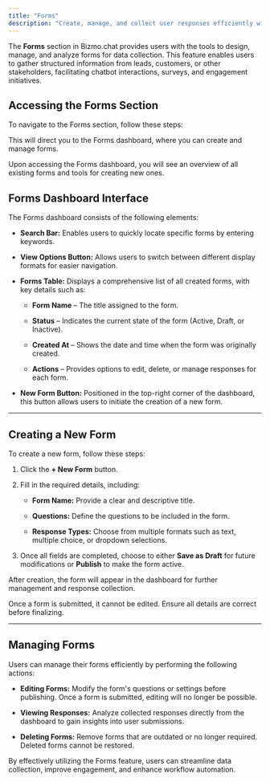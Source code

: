 ```yaml
---
title: "Forms"  
description: "Create, manage, and collect user responses efficiently with customizable forms."  
---
```


The **Forms** section in Bizmo.chat provides users with the tools to design, manage, and analyze forms for data collection. This feature enables users to gather structured information from leads, customers, or other stakeholders, facilitating chatbot interactions, surveys, and engagement initiatives.

## **Accessing the Forms Section**

To navigate to the Forms section, follow these steps:

<Steps>
  <Step title="Log in to your Bizmo.chat account.">

  </Step>

  <Step title="Open the left sidebar menu.">

  </Step>

  <Step title="Locate and click on 'Forms' under the Engagement category.">

  </Step>
</Steps>

This will direct you to the Forms dashboard, where you can create and manage forms.

<Info>
  Upon accessing the Forms dashboard, you will see an overview of all existing forms and tools for creating new ones.
</Info>

## **Forms Dashboard Interface**

The Forms dashboard consists of the following elements:

* **Search Bar:** Enables users to quickly locate specific forms by entering keywords.

* **View Options Button:** Allows users to switch between different display formats for easier navigation.

* **Forms Table:** Displays a comprehensive list of all created forms, with key details such as:

  * **Form Name** – The title assigned to the form.

  * **Status** – Indicates the current state of the form (Active, Draft, or Inactive).

  * **Created At** – Shows the date and time when the form was originally created.

  * **Actions** – Provides options to edit, delete, or manage responses for each form.

* **New Form Button:** Positioned in the top-right corner of the dashboard, this button allows users to initiate the creation of a new form.

***

## **Creating a New Form**

To create a new form, follow these steps:

1. Click the **+ New Form** button.

2. Fill in the required details, including:

   * **Form Name:** Provide a clear and descriptive title.

   * **Questions:** Define the questions to be included in the form.

   * **Response Types:** Choose from multiple formats such as text, multiple choice, or dropdown selections.

3. Once all fields are completed, choose to either **Save as Draft** for future modifications or **Publish** to make the form active.

After creation, the form will appear in the dashboard for further management and response collection.

<Warning>
  Once a form is submitted, it cannot be edited. Ensure all details are correct before finalizing.
</Warning>

***

## **Managing Forms**

Users can manage their forms efficiently by performing the following actions:

* **Editing Forms:** Modify the form's questions or settings before publishing. Once a form is submitted, editing will no longer be possible.

* **Viewing Responses:** Analyze collected responses directly from the dashboard to gain insights into user submissions.

* **Deleting Forms:** Remove forms that are outdated or no longer required. Deleted forms cannot be restored.

By effectively utilizing the Forms feature, users can streamline data collection, improve engagement, and enhance workflow automation.